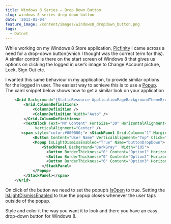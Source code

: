 ```yaml
---
title: Windows 8 Series – Drop Down Button
slug: windows-8-series-drop-down-button
date: '2013-01-04'
feature_image: /content/images/windows8_dropdown_button.png
tags:
  - Dotnet
---
```

While working on my Windows 8 Store application, [Picfinity](http://apps.microsoft.com/windows/en-us/app/picfinity/33ba9249-a9f4-44df-973c-21962376c3ea) I came across a need for a drop-down button(which I thought was the correct term for this). A similar control is there on the start screen of Windows 8 that gives us options on clicking the logged in user’s image to Change Account picture, Lock, Sign Out etc.

<ImageCard src="/content/images/windows8_dropdown_button.png" alt="windows8 dropdown button" />

I wanted this same behaviour in my application, to provide similar options for the logged in user. The easiest way to achieve this is to use a [Popup](http://msdn.microsoft.com/en-us/library/system.windows.controls.primitives.popup.aspx). The xaml snippet below shows how to get a similar look on your application

```xml
    <Grid Background="{StaticResource ApplicationPageBackgroundThemeBrush}">
        <Grid.ColumnDefinitions>
            <ColumnDefinition />
            <ColumnDefinition Width="Auto" />
        </Grid.ColumnDefinitions>
        <TextBlock Text="MY Content" FontSize="30" HorizontalAlignment="Center"
             VerticalAlignment="Center" />
       <span style="color:#000000;"> <StackPanel Grid.Column="1" Margin="0,10,30,0" >
            <Button Content="User Name" VerticalAlignment="Top" Click="Button_Click_1" />
            <Popup IsLightDismissEnabled="True" Name="buttonDropDown">
                <StackPanel Background="DarkGray"  Width="105">
                  <Button BorderThickness="0" Content="Option1" HorizontalAlignment="Stretch" />
                  <Button BorderThickness="0" Content="Option2" HorizontalAlignment="Stretch" />
                  <Button BorderThickness="0" Content="Option3" HorizontalAlignment="Stretch" />
                </StackPanel>
            </Popup>
        </StackPanel></span>
    </Grid>


```

On click of the button we need to set the popup’s [IsOpen](http://msdn.microsoft.com/en-us/library/system.windows.controls.primitives.popup.isopen.aspx) to true. Setting the [IsLightDismissEnabled](http://msdn.microsoft.com/en-us/library/windows/apps/windows.ui.xaml.controls.primitives.popup.islightdismissenabled) to true the popup closes whenever the user taps outside of the popup.

<ImageCard src="/content/images/windows8_dropdown_button_plain.png" alt="windows8 dropdown button" />

Style and color it the way you want it to look and there you have an easy drop-down button for Windows 8.
